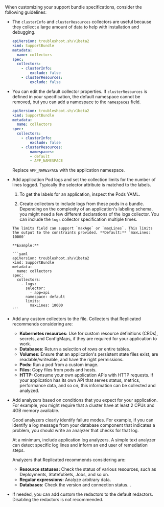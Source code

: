 When customizing your support bundle specifications, consider the following guidelines:

- The `clusterInfo` and `clusterResources` collectors are useful because they collect a large amount of data to help with installation and debugging.

  ```yaml
  apiVersion: troubleshoot.sh/v1beta2
  kind: SupportBundle
  metadata:
    name: collectors
  spec:
    collectors:
      - clusterInfo:
          exclude: false
      - clusterResources:
          exclude: false
  ```
- You can edit the default collector properties. If  `clusterResources` is defined in your specification, the default namespace cannot be removed, but you can add a namespace to the `namespaces` field.

  ```yaml
  apiVersion: troubleshoot.sh/v1beta2
  kind: SupportBundle
  metadata:
    name: collectors
  spec:
    collectors:
      - clusterInfo:
          exclude: false
      - clusterResources:
          namespaces:
          - default
          - APP_NAMESPACE
  ```
  Replace `APP_NAMESPACE` with the application namespace.

- Add application Pod logs and set the collection limits for the number of lines logged. Typically the selector attribute is matched to the labels.

    1. To get the labels for an application, inspect the Pods YAML.

    1. Create collectors to include logs from these pods in a bundle. Depending on the complexity of an application's labeling schema, you might need a few different declarations of the logs collector. You can include the `logs` collector specification multiple times.

      The limits field can support `maxAge` or `maxLines`. This limits the output to the constraints provided. **Default:** `maxLines: 10000`

      **Example:**

      ```yaml
      apiVersion: troubleshoot.sh/v1beta2
      kind: SupportBundle
      metadata:
        name: collectors
      spec:
        collectors:
          - logs:
            selector:
              - app=api
            namespace: default
            limits:
              maxLines: 10000
      ```            

- Add any custom collectors to the file. Collectors that Replicated recommends considering are:

    - **Kubernetes resources:** Use for custom resource definitions (CRDs), secrets, and ConfigMaps, if they are required for your application to work.
    - **Databases:** Return a selection of rows or entire tables.
    - **Volumes:** Ensure that an application's persistent state files exist, are readable/writeable, and have the right permissions.
    - **Pods:** Run a pod from a custom image.
    - **Files:** Copy files from pods and hosts.
    - **HTTP:** Consume your own application APIs with HTTP requests. If your application has its own API that serves status, metrics, performance data, and so on, this information can be collected and analyzed.

- Add analyzers based on conditions that you expect for your application. For example, you might require that a cluster have at least 2 CPUs and 4GB memory available.

  Good analyzers clearly identify failure modes. For example, if you can identify a log message from your database component that indicates a problem, you should write an analyzer that checks for that log.

  At a minimum, include application log analyzers. A simple text analyzer can detect specific log lines and inform an end user of remediation steps.

  Analyzers that Replicated recommends considering are:

    - **Resource statuses:** Check the status of various resources, such as Deployments, StatefulSets, Jobs, and so on.
    - **Regular expressions:** Analyze arbitrary data.
    - **Databases:** Check the version and connection status.
.
- If needed, you can add custom the redactors to the default redactors. Disabling the redactors is not recommended.